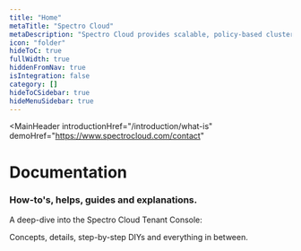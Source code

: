 ```yaml
---
title: "Home"
metaTitle: "Spectro Cloud"
metaDescription: "Spectro Cloud provides scalable, policy-based cluster management of Kubernetes for enterprises that need a high degree of control over their infrastructure, whether it is in public cloud, private cloud, bare metal or any combination. Enterprises can define the enterprise Kubernetes stack they need while still gaining the efficiencies of automation at scale."
icon: "folder"
hideToC: true
fullWidth: true
hiddenFromNav: true
isIntegration: false
category: []
hideToCSidebar: true
hideMenuSidebar: true
---
```


<MainHeader
  introductionHref="/introduction/what-is"
  demoHref="https://www.spectrocloud.com/contact"
 >
  <h1>Documentation</h1>
  <h3>How-to's, helps, guides and explanations.</h3>
  <span>A deep-dive into the Spectro Cloud Tenant Console: <p>Concepts, details, step-by-step DIYs and everything in between.</p></span>
</MainHeader>
<QuickSetup
  title="Quick Setup"
  options={[
    {
      title: "About Cluster Profiles",
      description: "Pre-configured settings for cluster deployments.",
      icon: "clusters",
      href: "/introduction/concept-overviews#clusterprofile",
    },
    {
      title: "Your First Cluster",
      description: "A step-by-step guide to create your first cluster.",
      icon: "folder",
      href: "/getting-started"
    },
    {
      title: "Integrations (Add-ons)",
      description: "Installation instructions for the available add-ons.",
      icon: "bundles",
      href: "/cluster-profiles"
    },
    {
      title: "Projects and Teams",
      description: "Grouping a set of resources for specific use-cases.",
      icon: "project",
      href: "/projects"
    },
    {
      title: "Packs and Registries",
      description: "Pack management options for Kubernetes.",
      icon: "cog",
      href: "/registries-and-packs"
    },
    {
      title: "User Management",
      description: "Setting up RBAC and enabling SAML-SSO.",
      icon: "logout",
      href: "/user-management"
    }
  ]}
 />
 <QuickSetup
  title="Getting familiar with the dashboard"
  options={[
    {
      title: "Default View",
      description: "Details of the options available on logging in.",
      icon: "cog",
      href: "",
    },
    {
      title: "Administrator View",
      description: "Details of the options under the Administrator section.",
      icon: "cog",
      href: "",
    },
    {
      title: "API docs",
      description: "Details of the APIs currently available and the payloads.",
      icon: "cog",
      href: "/api/introduction"
    }
  ]}
  />
<CloudsSection
  title="Detailed Setup"
  description="An insight into the procedures for creating clusters on public clouds as well as private clouds. Google Cloud Platform and Bare-metal coming soon!"
  options={[
    {
      title: "AWS",
      cloud: "aws",
      href: "/clusters#creatingclusters",
    },
    {
      title: "Azure",
      cloud: "azure",
      href: "/clusters?clusterType=azure_cluster#creatingclusters",
    },
    {
      title: "VMware",
      cloud: "vmware",
      href: "/clusters?clusterType=vmware_cluster#creatingclusters",
    }
  ]}
/>
<DocUpdatesSection title={"What’s new in Docs"}/>
